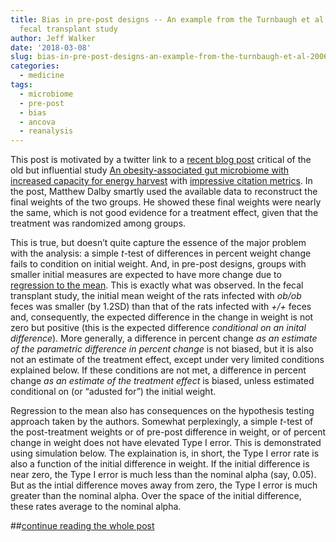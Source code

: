```yaml
---
title: Bias in pre-post designs -- An example from the Turnbaugh et al (2006) mouse
  fecal transplant study
author: Jeff Walker
date: '2018-03-08'
slug: bias-in-pre-post-designs-an-example-from-the-turnbaugh-et-al-2006-mouse-fecal-transplant-study
categories:
  - medicine
tags:
  - microbiome
  - pre-post
  - bias
  - ancova
  - reanalysis
---
```

This post is motivated by a twitter link to a [recent blog post](https://honey-guide.com/2018/02/13/graphic-faecal-transplants-and-obesity/){target="_blank"} critical of the old but influential study [An obesity-associated gut microbiome with increased capacity for energy harvest](https://scholar.google.co.uk/scholar?hl=en&as_sdt=0%2C5&q=An+obesity-associated+gut+microbiome+with+increased+capacity+for+energy+harvest.&btnG=) with [impressive citation metrics](https://www.nature.com/articles/nature05414/metrics){target="_blank"}. In the post, Matthew Dalby smartly used the available data to reconstruct the final weights of the two groups. He showed these final weights were nearly the same, which is not good evidence for a treatment effect, given that the treatment was randomized among groups.

This is true, but doesn't quite capture the essence of the major problem with the analysis: a simple *t*-test of differences in percent weight change fails to condition on initial weight. And, in pre-post designs, groups with smaller initial measures are expected to have more change due to [regression to the mean](https://en.wikipedia.org/wiki/Regression_toward_the_mean){target="_blank"}. This is exactly what was observed. In the fecal transplant study, the initial mean weight of the rats infected with *ob/ob* feces was smaller (by 1.2SD) than that of the rats infected with *+/+* feces and, consequently, the expected difference in the change in weight is not zero but positive (this is the expected difference *conditional on an inital difference*). More generally, a difference in percent change *as an estimate of the parametric difference in percent change* is not biased, but it is also not an estimate of the treatment effect, except under very limited conditions explained below. If these conditions are not met, a difference in percent change *as an estimate of the treatment effect* is biased, unless estimated conditional on (or "adusted for") the initial weight.

Regression to the mean also has consequences on the hypothesis testing approach taken by the authors. Somewhat perplexingly, a simple *t*-test of the post-treatment weights or of pre-post difference in weight, or of percent change in weight does not have elevated Type I error. This is demonstrated using simulation below. The explaination is, in short, the Type I error rate is also a function of the initial difference in weight. If the initial difference is near zero, the Type I error is much less than the nominal alpha (say, 0.05). But as the intial difference moves away from zero, the Type I error is much greater than the nominal alpha. Over the space of the initial difference, these rates average to the nominal alpha.

##[continue reading the whole post](https://www.middleprofessor.com/files/quasipubs/change_scores.html)